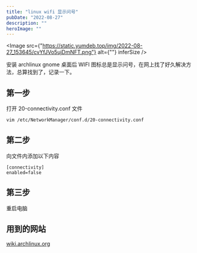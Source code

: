 ```yaml
---
title: "linux wifi 显示问号"
pubDate: "2022-08-27"
description: ""
heroImage: ""
---
```


<Image src={"https://static.yumdeb.top/img/2022-08-27_153645/cvYfJVo5ujDmNFT.png"} alt={""} inferSize />

安装 archlinux gnome 桌面后 WIFI 图标总是显示问号，在网上找了好久解决方法，总算找到了，记录一下。

## 第一步

打开 20-connectivity.conf 文件

```bash
vim /etc/NetworkManager/conf.d/20-connectivity.conf
```

## 第二步

向文件内添加以下内容

```plaintext
[connectivity]
enabled=false
```

## 第三步

重启电脑

## 用到的网站

[wiki.archlinux.org](https://wiki.archlinux.org/title/NetworkManager#Checking_connectivity)
